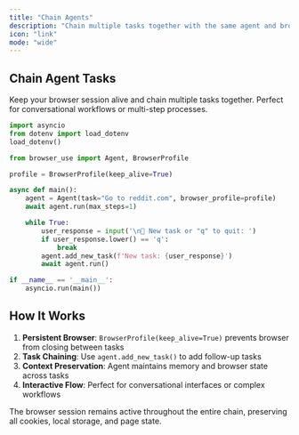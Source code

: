 ```yaml
---
title: "Chain Agents"
description: "Chain multiple tasks together with the same agent and browser session."
icon: "link"
mode: "wide"
---
```


## Chain Agent Tasks

Keep your browser session alive and chain multiple tasks together. Perfect for conversational workflows or multi-step processes.

```python
import asyncio
from dotenv import load_dotenv
load_dotenv()

from browser_use import Agent, BrowserProfile

profile = BrowserProfile(keep_alive=True)

async def main():
	agent = Agent(task="Go to reddit.com", browser_profile=profile)
	await agent.run(max_steps=1)

	while True:
		user_response = input('\n👤 New task or "q" to quit: ')
		if user_response.lower() == 'q':
			break
		agent.add_new_task(f'New task: {user_response}')
		await agent.run()

if __name__ == '__main__':
	asyncio.run(main())
```

## How It Works

1. **Persistent Browser**: `BrowserProfile(keep_alive=True)` prevents browser from closing between tasks
2. **Task Chaining**: Use `agent.add_new_task()` to add follow-up tasks
3. **Context Preservation**: Agent maintains memory and browser state across tasks
4. **Interactive Flow**: Perfect for conversational interfaces or complex workflows

<Note>
The browser session remains active throughout the entire chain, preserving all cookies, local storage, and page state.
</Note>